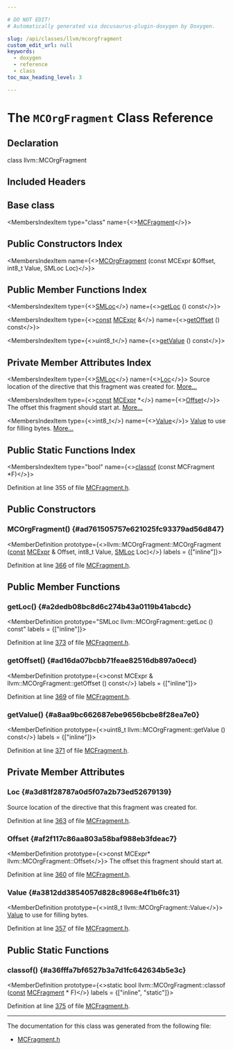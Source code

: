 ```yaml
---

# DO NOT EDIT!
# Automatically generated via docusaurus-plugin-doxygen by Doxygen.

slug: /api/classes/llvm/mcorgfragment
custom_edit_url: null
keywords:
  - doxygen
  - reference
  - class
toc_max_heading_level: 3

---
```





# The `MCOrgFragment` Class Reference

<DoxygenPage pluginConfig={pluginConfig}>



## Declaration

<CodeBlock>class llvm::MCOrgFragment</CodeBlock>

## Included Headers

<IncludesList>
<IncludesListItem
  filePath="llvm/MC/MCFragment.h"
  permalink="/docs/api/files/include/include/llvm/include/llvm/mc/mcfragment-h"
  isLocal="true" />
</IncludesList>

## Base class

<MembersIndex>

<MembersIndexItem
  type="class"
  name={<><a href="/docs/api/classes/llvm/mcfragment">MCFragment</a></>}>
</MembersIndexItem>

</MembersIndex>

## Public Constructors Index

<MembersIndex>

<MembersIndexItem
  name={<><a href="#ad761505757e621025fc93379ad56d847">MCOrgFragment</a> (const MCExpr &amp;Offset, int8&#95;t Value, SMLoc Loc)</>}>
</MembersIndexItem>

</MembersIndex>

## Public Member Functions Index

<MembersIndex>

<MembersIndexItem
  type={<><a href="/docs/api/classes/llvm/smloc">SMLoc</a></>}
  name={<><a href="#a2dedb08bc8d6c274b43a0119b41abcdc">getLoc</a> () const</>}>
</MembersIndexItem>

<MembersIndexItem
  type={<><a href="/docs/api/files/lib/lib/target/lib/target/aarch64/aarch64promoteconstant-cpp/#a90f8350fecae261c25be85d38b451bff">const</a> <a href="/docs/api/classes/llvm/mcexpr">MCExpr</a> &amp;</>}
  name={<><a href="#ad16da07bcbb71feae82516db897a0ecd">getOffset</a> () const</>}>
</MembersIndexItem>

<MembersIndexItem
  type={<>uint8&#95;t</>}
  name={<><a href="#a8aa9bc662687ebe9656bcbe8f28ea7e0">getValue</a> () const</>}>
</MembersIndexItem>

</MembersIndex>

## Private Member Attributes Index

<MembersIndex>

<MembersIndexItem
  type={<><a href="/docs/api/classes/llvm/smloc">SMLoc</a></>}
  name={<><a href="#a3d81f28787a0d5f07a2b73ed52679139">Loc</a></>}>
Source location of the directive that this fragment was created for. <a href="#a3d81f28787a0d5f07a2b73ed52679139">More...</a>
</MembersIndexItem>

<MembersIndexItem
  type={<><a href="/docs/api/files/lib/lib/target/lib/target/aarch64/aarch64promoteconstant-cpp/#a90f8350fecae261c25be85d38b451bff">const</a> <a href="/docs/api/classes/llvm/mcexpr">MCExpr</a> &#42;</>}
  name={<><a href="#af2f117c86aa803a58baf988eb3fdeac7">Offset</a></>}>
The offset this fragment should start at. <a href="#af2f117c86aa803a58baf988eb3fdeac7">More...</a>
</MembersIndexItem>

<MembersIndexItem
  type={<>int8&#95;t</>}
  name={<><a href="#a3812dd3854057d828c8968e4f1b6fc31">Value</a></>}>
<a href="/docs/api/classes/llvm/value">Value</a> to use for filling bytes. <a href="#a3812dd3854057d828c8968e4f1b6fc31">More...</a>
</MembersIndexItem>

</MembersIndex>

## Public Static Functions Index

<MembersIndex>

<MembersIndexItem
  type="bool"
  name={<><a href="#a36fffa7bf6527b3a7d1fc642634b5e3c">classof</a> (const MCFragment &#42;F)</>}>
</MembersIndexItem>

</MembersIndex>


Definition at line 355 of file <a href="/docs/api/files/include/include/llvm/include/llvm/mc/mcfragment-h">MCFragment.h</a>.

<SectionDefinition>

## Public Constructors

### MCOrgFragment() {#ad761505757e621025fc93379ad56d847}

<MemberDefinition
  prototype={<>llvm::MCOrgFragment::MCOrgFragment (<a href="/docs/api/files/lib/lib/target/lib/target/aarch64/aarch64promoteconstant-cpp/#a90f8350fecae261c25be85d38b451bff">const</a> <a href="/docs/api/classes/llvm/mcexpr">MCExpr</a> &amp; Offset, int8&#95;t Value, <a href="/docs/api/classes/llvm/smloc">SMLoc</a> Loc)</>}
  labels = {["inline"]}>

Definition at line <a href="/docs/api/files/include/include/llvm/include/llvm/mc/mcfragment-h/#l00366">366</a> of file <a href="/docs/api/files/include/include/llvm/include/llvm/mc/mcfragment-h">MCFragment.h</a>.
</MemberDefinition>

</SectionDefinition>

<SectionDefinition>

## Public Member Functions

### getLoc() {#a2dedb08bc8d6c274b43a0119b41abcdc}

<MemberDefinition
  prototype="SMLoc llvm::MCOrgFragment::getLoc () const"
  labels = {["inline"]}>

Definition at line <a href="/docs/api/files/include/include/llvm/include/llvm/mc/mcfragment-h/#l00373">373</a> of file <a href="/docs/api/files/include/include/llvm/include/llvm/mc/mcfragment-h">MCFragment.h</a>.
</MemberDefinition>

### getOffset() {#ad16da07bcbb71feae82516db897a0ecd}

<MemberDefinition
  prototype={<>const MCExpr &amp; llvm::MCOrgFragment::getOffset () const</>}
  labels = {["inline"]}>

Definition at line <a href="/docs/api/files/include/include/llvm/include/llvm/mc/mcfragment-h/#l00369">369</a> of file <a href="/docs/api/files/include/include/llvm/include/llvm/mc/mcfragment-h">MCFragment.h</a>.
</MemberDefinition>

### getValue() {#a8aa9bc662687ebe9656bcbe8f28ea7e0}

<MemberDefinition
  prototype={<>uint8&#95;t llvm::MCOrgFragment::getValue () const</>}
  labels = {["inline"]}>

Definition at line <a href="/docs/api/files/include/include/llvm/include/llvm/mc/mcfragment-h/#l00371">371</a> of file <a href="/docs/api/files/include/include/llvm/include/llvm/mc/mcfragment-h">MCFragment.h</a>.
</MemberDefinition>

</SectionDefinition>

<SectionDefinition>

## Private Member Attributes

### Loc {#a3d81f28787a0d5f07a2b73ed52679139}

<MemberDefinition
  prototype="SMLoc llvm::MCOrgFragment::Loc">
Source location of the directive that this fragment was created for.

Definition at line <a href="/docs/api/files/include/include/llvm/include/llvm/mc/mcfragment-h/#l00363">363</a> of file <a href="/docs/api/files/include/include/llvm/include/llvm/mc/mcfragment-h">MCFragment.h</a>.
</MemberDefinition>

### Offset {#af2f117c86aa803a58baf988eb3fdeac7}

<MemberDefinition
  prototype={<>const MCExpr&#42; llvm::MCOrgFragment::Offset</>}>
The offset this fragment should start at.

Definition at line <a href="/docs/api/files/include/include/llvm/include/llvm/mc/mcfragment-h/#l00360">360</a> of file <a href="/docs/api/files/include/include/llvm/include/llvm/mc/mcfragment-h">MCFragment.h</a>.
</MemberDefinition>

### Value {#a3812dd3854057d828c8968e4f1b6fc31}

<MemberDefinition
  prototype={<>int8&#95;t llvm::MCOrgFragment::Value</>}>
<a href="/docs/api/classes/llvm/value">Value</a> to use for filling bytes.

Definition at line <a href="/docs/api/files/include/include/llvm/include/llvm/mc/mcfragment-h/#l00357">357</a> of file <a href="/docs/api/files/include/include/llvm/include/llvm/mc/mcfragment-h">MCFragment.h</a>.
</MemberDefinition>

</SectionDefinition>

<SectionDefinition>

## Public Static Functions

### classof() {#a36fffa7bf6527b3a7d1fc642634b5e3c}

<MemberDefinition
  prototype={<>static bool llvm::MCOrgFragment::classof (<a href="/docs/api/files/lib/lib/target/lib/target/aarch64/aarch64promoteconstant-cpp/#a90f8350fecae261c25be85d38b451bff">const</a> <a href="/docs/api/classes/llvm/mcfragment">MCFragment</a> &#42; F)</>}
  labels = {["inline", "static"]}>

Definition at line <a href="/docs/api/files/include/include/llvm/include/llvm/mc/mcfragment-h/#l00375">375</a> of file <a href="/docs/api/files/include/include/llvm/include/llvm/mc/mcfragment-h">MCFragment.h</a>.
</MemberDefinition>

</SectionDefinition>

<hr/>

The documentation for this class was generated from the following file:

<ul>
<li><a href="/docs/api/files/include/include/llvm/include/llvm/mc/mcfragment-h">MCFragment.h</a></li>
</ul>

</DoxygenPage>
